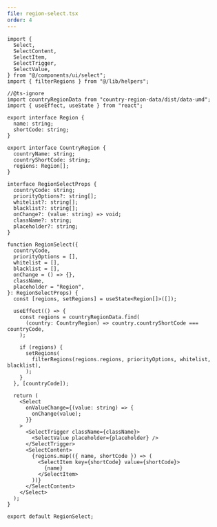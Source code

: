 ```yaml
---
file: region-select.tsx
order: 4
---
```


```tsx
import {
  Select,
  SelectContent,
  SelectItem,
  SelectTrigger,
  SelectValue,
} from "@/components/ui/select";
import { filterRegions } from "@/lib/helpers";

//@ts-ignore
import countryRegionData from "country-region-data/dist/data-umd";
import { useEffect, useState } from "react";

export interface Region {
  name: string;
  shortCode: string;
}

export interface CountryRegion {
  countryName: string;
  countryShortCode: string;
  regions: Region[];
}

interface RegionSelectProps {
  countryCode: string;
  priorityOptions?: string[];
  whitelist?: string[];
  blacklist?: string[];
  onChange?: (value: string) => void;
  className?: string;
  placeholder?: string;
}

function RegionSelect({
  countryCode,
  priorityOptions = [],
  whitelist = [],
  blacklist = [],
  onChange = () => {},
  className,
  placeholder = "Region",
}: RegionSelectProps) {
  const [regions, setRegions] = useState<Region[]>([]);

  useEffect(() => {
    const regions = countryRegionData.find(
      (country: CountryRegion) => country.countryShortCode === countryCode,
    );

    if (regions) {
      setRegions(
        filterRegions(regions.regions, priorityOptions, whitelist, blacklist),
      );
    }
  }, [countryCode]);

  return (
    <Select
      onValueChange={(value: string) => {
        onChange(value);
      }}
    >
      <SelectTrigger className={className}>
        <SelectValue placeholder={placeholder} />
      </SelectTrigger>
      <SelectContent>
        {regions.map(({ name, shortCode }) => (
          <SelectItem key={shortCode} value={shortCode}>
            {name}
          </SelectItem>
        ))}
      </SelectContent>
    </Select>
  );
}

export default RegionSelect;
```

